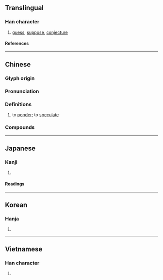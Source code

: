 {{character info}}
==Translingual==

===Han character===
{{Han char|rn=61|rad=心|as=03|sn=6|four=94000|canj=PDI|ids=⿰忄寸}}

# [[guess]], [[suppose]], [[conjecture]]

====References====
{{Han ref|kx=0376.160|dkj=10326|dj=0703.020|hdz=42272.040|uh=5FD6}}

----

==Chinese==
{{zh-forms}}

===Glyph origin===
{{Han etym}}

===Pronunciation===
{{zh-pron
|m=cǔn
|c=cyun2
|mc=y
|oc=y
|cat=
}}

===Definitions===
{{zh-hanzi}}

# to [[ponder]]; to [[speculate]]

===Compounds===
{{zh-der|思忖|忖量|忖著勁兒|忖度|忖前思後|忖測|暗忖|自忖}}

----

==Japanese==

===Kanji===
{{ja-kanji|grade=|rs=心03}}

# {{rfdef|ja|sort=心03}}

====Readings====
{{ja-readings
|goon=そん
|kanon=そん
|kun=はかる
}}

----

==Korean==

===Hanja===
{{ko-hanja|헤아리다|헤아릴|촌}}

# {{rfdef|ko|sort=心03}}

----

==Vietnamese==

===Han character===
{{vi-readings|rs=心03|reading=thổn}}

# {{rfdef|vi|sort=心03}}